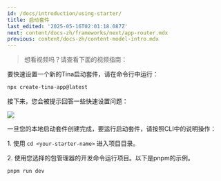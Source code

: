 ```yaml
---
id: /docs/introduction/using-starter/
title: 启动套件
last_edited: '2025-05-16T02:01:18.087Z'
next: content/docs-zh/frameworks/next/app-router.mdx
previous: content/docs-zh/content-model-intro.mdx
---
```


> 想看视频吗？请查看下面的视频指南：

<Youtube embedSrc="https://www.youtube.com/embed/E0nehGoMwWM?si=kvYTdUwCaOPsHHoO" caption="使用NPX快速入门" minutes="2" />

要快速设置一个新的Tina启动套件，请在命令行中运行：

```bash
npx create-tina-app@latest
```

接下来，您会被提示回答一些快速设置问题：

![](/img/docs/introduction/cli-starter.png)

一旦您的本地启动套件创建完成，要运行启动套件，请按照CLI中的说明操作：

1\. 使用 `cd <your-starter-name>` 进入项目目录。

2\. 使用您选择的包管理器的开发命令运行项目。以下是pnpm的示例。

```
pnpm run dev
```